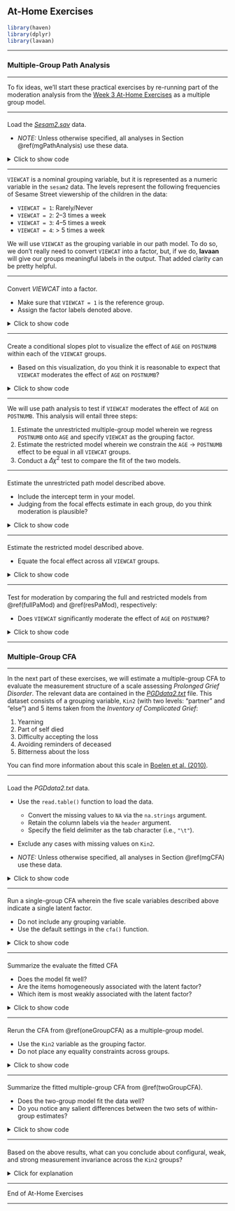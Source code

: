 ## At-Home Exercises

```r
library(haven)
library(dplyr)
library(lavaan)
```

---

### Multiple-Group Path Analysis {#mgPathAnalysis}

---

To fix ideas, we'll start these practical exercises by re-running part of the 
moderation analysis from the [Week 3 At-Home Exercises](#moderation)
as a multiple group model.

---

####

Load the [*Sesam2.sav*][sesam2_data] data.

- *NOTE:* Unless otherwise specified, all analyses in Section \@ref(mgPathAnalysis)
  use these data.

<details>

<summary>Click to show code</summary>

```r
library(haven)

# Read the data into an object called 'sesam2':
sesam2 <- read_sav("Sesam2.sav")
```

```r
dataDir <- "../../../../data/"
sesam2 <- read_sav(paste0(dataDir, "Sesam2.sav"))
```
</details>

---

`VIEWCAT` is a nominal grouping variable, but it is represented as a numeric
variable in the `sesam2` data. The levels represent the following frequencies of
Sesame Street viewership of the children in the data:

- `VIEWCAT = 1`: Rarely/Never
- `VIEWCAT = 2`: 2--3 times a week
- `VIEWCAT = 3`: 4--5 times a week
- `VIEWCAT = 4`: \> 5 times a week

We will use `VIEWCAT` as the grouping variable in our path model. To do so, we
don't really need to convert `VIEWCAT` into a factor, but, if we do, **lavaan**
will give our groups meaningful labels in the output. That added clarity can be
pretty helpful.

---

####

Convert *VIEWCAT* into a factor.

- Make sure that `VIEWCAT = 1` is the reference group.
- Assign the factor labels denoted above.

<details>

<summary>Click to show code</summary>

```r
library(dplyr)

## Store the old version for checking:
tmp <- sesam2$VIEWCAT

## Convert 'VIEWCAT' to a factor:
 sesam2 <- mutate(sesam2,
                  VIEWCAT = factor(VIEWCAT,
                                   labels = c("Rarely/never",
                                              "2-3 times per week",
                                              "4-5 times per week",
                                              "> 5 times per week")
                                              )
                  )

## Check the conversion:
table(old = tmp, new = sesam2$VIEWCAT, useNA = "always")
```

</details>

---

####

Create a conditional slopes plot to visualize the effect of `AGE` on `POSTNUMB`
within each of the `VIEWCAT` groups.

- Based on this visualization, do you think it is reasonable to expect that
  `VIEWCAT` moderates the effect of `AGE` on `POSTNUMB`?

<details>
  <summary>Click to show code</summary>

```r
library(ggplot2)

ggplot(sesam2, aes(AGE, POSTNUMB, color = VIEWCAT)) + 
  geom_point() + 
  geom_smooth(method = "lm", se = FALSE)
```

  <details>
    <summary>Click for explanation</summary>

The regression lines representing the conditional focal effects are not parallel,
so there appears to be some level of moderation. That being said, the differences
are pretty small, so the moderation may not be significant (i.e., the non-parallel 
regression lines may simply be reflecting sampling variability).

  </details>
</details>

---

We will use path analysis to test if `VIEWCAT` moderates the effect of `AGE` on
`POSTNUMB`. This analysis will entail three steps:

1.  Estimate the unrestricted multiple-group model wherein we regress `POSTNUMB`
   onto `AGE` and specify `VIEWCAT` as the grouping factor.
2.  Estimate the restricted model wherein we constrain the `AGE` $\rightarrow$
   `POSTNUMB` effect to be equal in all `VIEWCAT` groups.
3.  Conduct a $\Delta \chi^2$ test to compare the fit of the two models.

---

#### {#fullPaMod}

Estimate the unrestricted path model described above.

- Include the intercept term in your model.
- Judging from the focal effects estimate in each group, do you think moderation
  is plausible? 

<details>
  <summary>Click to show code</summary>

```r
library(lavaan)

## Estimate the additive model a view the results:
out_full <- sem('POSTNUMB ~ 1 + AGE', data = sesam2, group = "VIEWCAT")
summary(out_full)
```

  <details>
    <summary>Click for explanation</summary>

There are some notable differences in the `AGE` $\rightarrow$ `POSTNUMB` focal
effect between `VIEWCAT` groups. It looks like `VIEWCAT` could moderate the 
focal effect.

  </details>
</details>

---

#### {#resPaMod}

Estimate the restricted model described above.

- Equate the focal effect across all `VIEWCAT` groups.

<details>
  <summary>Click to show code</summary>

```r
## Estimate the restricted model and view the results:
out_res <- sem('POSTNUMB ~ 1 + c("b1", "b1", "b1", "b1") * AGE',
               data = sesam2,
               group = "VIEWCAT")
summary(out_res)
```

</details>

---

#### 

Test for moderation by comparing the full and restricted models from
\@ref(fullPaMod) and \@ref(resPaMod), respectively:

- Does `VIEWCAT` significantly moderate the effect of `AGE` on `POSTNUMB`?

<details>
  <summary>Click to show code</summary>

```r
## Test for moderation:
anova(out_full, out_res)
```

  <details>
    <summary>Click for explanation</summary>
  
```r
tmp <- anova(out_full, out_res)
  
chi2 <- tmp[2, "Chisq diff"] %>% round(3)
df   <- tmp[2, "Df diff"]
p    <- tmp[2, "Pr(>Chisq)"] %>% round(3)
```
  
No, *VIEWCAT* does not significantly moderate the effect of *AGE* on *POSTNUMB*
($\Delta \chi^2[`r df`] = `r chi2`$, $p = `r p`$).

  </details>
</details>

---

### Multiple-Group CFA {#mgCFA}

---

In the next part of these exercises, we will estimate a multiple-group CFA to
evaluate the measurement structure of a scale assessing *Prolonged Grief Disorder*.
The relevant data are contained in the [*PGDdata2.txt*][pgd_data] file. This dataset 
consists of a grouping variable, `Kin2` (with two levels: "partner" and "else")
and 5 items taken from the *Inventory of Complicated Grief*: 

1. Yearning
1. Part of self died
1. Difficulty accepting the loss
1. Avoiding reminders of deceased
1. Bitterness about the loss 

You can find more information about this scale in [Boelen et al. (2010)][boelen_et_al_2010].

---

####

Load the *PGDdata2.txt* data.

- Use the `read.table()` function to load the data.
   - Convert the missing values to `NA` via the `na.strings` argument.
   - Retain the column labels via the `header` argument.
   - Specify the field delimiter as the tab character (i.e., `"\t"`).
- Exclude any cases with missing values on `Kin2`.

- *NOTE:* Unless otherwise specified, all analyses in Section \@ref(mgCFA) use
  these data.

<details>
  <summary>Click to show code</summary>

```r
## Load the data:
pgd <- read.table("PGDdata2.txt",
                  na.strings = "-999",
                  header = TRUE,
                  sep = "\t") %>%
       filter(!is.na(Kin2))

## Check the results:
head(pgd)
summary(pdg)
str(pgd)
```

```r
pgd <- read.table(paste0(dataDir, "PGDdata2.txt"),
                  na.strings = "-999",
                  header = TRUE,
                  sep = "\t") %>%
       filter(!is.na(Kin2))

head(pgd)
summary(pgd)
str(pgd)
```

</details>

---

#### {#oneGroupCFA}

Run a single-group CFA wherein the five scale variables described above indicate
a single latent factor.

- Do not include any grouping variable.
- Use the default settings in the `cfa()` function.

<details>
  <summary>Click to show code</summary>

```r
## Define the model syntax:
cfaMod <- 'grief =~ b1pss1 + b2pss2 + b3pss3 + b4pss4 + b5pss5'

## Estimate the model:
out0 <- cfa(cfaMod, data = pgd)
```

</details>

---

#### 

Summarize the evaluate the fitted CFA

- Does the model fit well?
- Are the items homogeneously associated with the latent factor?
- Which item is most weakly associated with the latent factor?

<details>
  <summary>Click to show code</summary>

```r
## Summarize the fitted model:
summary(out0, fit.measures = TRUE, standardized = TRUE, rsquare = TRUE)
```

```r
fit0 <- fitMeasures(out0, c("chisq", "df", "pvalue", "rmsea", "cfi", "tli", "srmr"))

chi2 <- fit0["chisq"] %>% round(2)
df <- fit0["df"]
p <- fit0["pvalue"] %>% round(3)
rmsea <- fit0["rmsea"] %>% round(3)
cfi <- fit0["cfi"] %>% round(3)
srmr <- fit0["srmr"] %>% round(3)

r2 <- inspect(out0, "r2")
ly <- inspect(out0, "std.all")$lambda

bad <- r2 %>% which.min() %>% names()

r2 <- r2[bad] %>% round(3) %>% as.numeric()
ly <- ly[bad, ] %>% round(3) %>% as.numeric()
```

  <details>
    <summary>Click for explanation</summary>

- The model fits the data quite well ($\chi^2[`r df`] = `r chi2`$,
$p = `r p`$,
$\textit{RMSEA} = `r rmsea`$,
$\textit{CFI} = `r cfi`$,
$\textit{SRMR} = `r srmr`$).
- All of the indicators appear to be more-or-less equally good indicators of the
  latent factor except for `r bad` which has a standardized factor loading of 
  $\lambda = `r ly`$ and $R^2 = `r r2`$.

  </details>
</details>

---

#### {#twoGroupCFA}

Rerun the CFA from \@ref(oneGroupCFA) as a multiple-group model.

- Use the `Kin2` variable as the grouping factor.
- Do not place any equality constraints across groups.

<details>
  <summary>Click to show code</summary>

```r
out1 <- cfa(cfaMod, data = pgd, group = "Kin2")
```

</details>

---

####

Summarize the fitted multiple-group CFA from \@ref(twoGroupCFA).

- Does the two-group model fit the data well?
- Do you notice any salient differences between the two sets of within-group
  estimates?
  
<details>
  <summary>Click to show code</summary>

```r
summary(out1, fit.measures = TRUE, standardized = TRUE, rsquare = TRUE)
```

```r
fit1 <- fitMeasures(out1, c("chisq", "df", "pvalue", "rmsea", "cfi", "tli", "srmr"))

chi2 <- fit1["chisq"] %>% round(2)
df <- fit1["df"]
p <- fit1["pvalue"] %>% round(3)
rmsea <- fit1["rmsea"] %>% round(3)
cfi <- fit1["cfi"] %>% round(3)
srmr <- fit1["srmr"] %>% round(3)
```

  <details>
    <summary>Click for explanation</summary>

- The two-group model also fits the data very well ($\chi^2[`r df`] = `r chi2`$,
$p = `r p`$,
$\textit{RMSEA} = `r rmsea`$,
$\textit{CFI} = `r cfi`$,
$\textit{SRMR} = `r srmr`$).
- No, there are no striking differences between the two sets of estimates. Although
  there is certainly some variability between groups, the two sets of estimates
  don't look systematically different.

  </details>
</details>

---

####

Based on the above results, what can you conclude about configural, weak, and
strong measurement invariance across the `Kin2` groups?

<details>
  <summary>Click for explanation</summary>

- Configural invariance holds. The unrestricted multiple-group CFA fits the data
  adequately (very well, actually), and the measurement model parameters are 
  reasonable in both groups.
- We cannot yet draw any conclusions about weak or strong invariance. We need to
  do the appropriate model comparison tests first.

</details>

---

End of At-Home Exercises

---

[sesam2_data]: https://surfdrive.surf.nl/files/index.php/s/dfzC7Tf5HHiTX8M/download
[pgd_data]: https://surfdrive.surf.nl/files/index.php/s/xxkp4gZY682AGyY/download
[boelen_et_al_2010]: https://doi.org/10.1016/j.jad.2010.01.076
